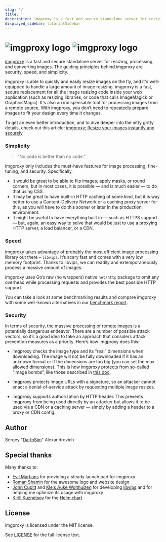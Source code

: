 ```yaml
---
slug: '/'
title: ''
description: imgproxy is a fast and secure standalone server for resizing and converting remote images
displayed_sidebar: tutorialSidebar
---
```


<h1>
  <img
    alt="imgproxy logo"
    src="/img/logo-light.svg"
    class="intro__logo intro__logo-light"
  />
  <img
    alt="imgproxy logo"
    src="/img/logo-dark.svg"
    class="intro__logo intro__logo-dark"
  />
</h1>

[imgproxy](https://imgproxy.net) is a fast and secure standalone server for resizing, processing, and converting images. The guiding principles behind imgproxy are security, speed, and simplicity.

imgproxy is able to quickly and easily resize images on the fly, and it's well-equipped to handle a large amount of image resizing. imgproxy is a fast, secure replacement for all the image resizing code inside your web application (such as resizing libraries, or code that calls ImageMagick or GraphicsMagic). It's also an indispensable tool for processing images from a remote source. With imgproxy, you don’t need to repeatedly prepare images to fit your design every time it changes.

To get an even better introduction, and to dive deeper into the nitty gritty details, check out this article: [imgproxy: Resize your images instantly and securely](https://evilmartians.com/chronicles/introducing-imgproxy)

### Simplicity

> "No code is better than no code."

imgproxy only includes the must-have features for image processing, fine-tuning, and security. Specifically,

* It would be great to be able to flip images, apply masks, or round corners, but in most cases, it is possible — and is much easier — to do that using CSS.
* It may be great to have built-in HTTP caching of some kind, but it is way better to use a Content-Delivery Network or a caching proxy server for this, as you will have to do this sooner or later in the production environment.
* It might be useful to have everything built in — such as HTTPS support — but, again, an easy way to solve that would be just to use a proxying HTTP server, a load balancer, or a CDN.

### Speed

imgproxy takes advantage of probably the most efficient image processing library out there – `libvips`. It’s scary fast and comes with a very low memory footprint. Thanks to libvips, we can readily and extemporaneously process a massive amount of images.

imgproxy uses Go’s raw (no wrappers) native `net/http` package to omit any overhead while processing requests and provides the best possible HTTP support.

You can take a look at some benchmarking results and compare imgproxy with some well-known alternatives in our [benchmark report](https://github.com/imgproxy/imgproxy/blob/master/BENCHMARK.md).

### Security

In terms of security, the massive processing of remote images is a potentially dangerous endeavor. There are a number of possible attack vectors, so it’s a good idea to take an approach that considers attack prevention measures as a priority. Here’s how imgproxy does this:

* imgproxy checks the image type and its “real” dimensions when downloading. The image will not be fully downloaded if it has an unknown format or if the dimensions are too big (you can set the max allowed dimensions). This is how imgproxy protects from so-called "image bombs”, like those described in [this doc](https://www.bamsoftware.com/hacks/deflate.html).

* imgproxy protects image URLs with a signature, so an attacker cannot enact a denial-of-service attack by requesting multiple image resizes.

* imgproxy supports authorization by HTTP header. This prevents imgproxy from being used directly by an attacker but allows it to be used via a CDN or a caching server — simply by adding a header to a proxy or CDN config.

## Author

Sergey "[DarthSim](https://github.com/DarthSim)" Alexandrovich

## Special thanks

Many thanks to:

* [Evil Martians](https://evilmartians.com) for providing a steady launch pad for imgproxy
* [Roman Shamin](https://github.com/romashamin) for the awesome logo and website design
* [John Cupitt](https://github.com/jcupitt) and [Kleis Auke Wolthuizen](https://github.com/kleisauke) for developing [libvips](https://github.com/libvips/libvips) and for helping me optimize its usage with imgproxy
* [Kirill Kuznetsov](https://github.com/dragonsmith) for the [Helm chart](https://github.com/imgproxy/imgproxy-helm)

## License

imgproxy is licensed under the MIT license.

See [LICENSE](https://github.com/imgproxy/imgproxy/blob/master/LICENSE) for the full license text.
